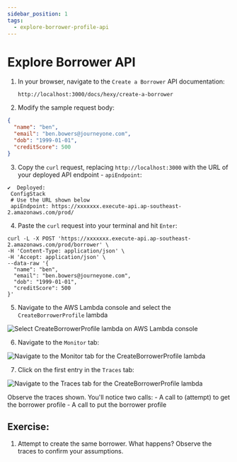 ```yaml
---
sidebar_position: 1
tags:
  - explore-borrower-profile-api
---
```


# Explore Borrower API

1. In your browser, navigate to the `Create a Borrower` API documentation:

    ```text
    http://localhost:3000/docs/hexy/create-a-borrower
    ```

2. Modify the sample request body:

  ```json
  { 
    "name": "ben",
    "email": "ben.bowers@journeyone.com",
    "dob": "1999-01-01",
    "creditScore": 500
  }
  ```
3. Copy the `curl` request, replacing `http://localhost:3000` with the URL of your deployed API endpoint - `apiEndpoint`:

  ```shell
  ✔  Deployed:
   ConfigStack
   # Use the URL shown below
   apiEndpoint: https://xxxxxxx.execute-api.ap-southeast-2.amazonaws.com/prod/ 
  ```

4. Paste the `curl` request into your terminal and hit `Enter`:

  ```shell
  curl -L -X POST 'https://xxxxxxx.execute-api.ap-southeast-2.amazonaws.com/prod/borrower' \
  -H 'Content-Type: application/json' \
  -H 'Accept: application/json' \
  --data-raw '{
    "name": "ben",
    "email": "ben.bowers@journeyone.com",
    "dob": "1999-01-01",
    "creditScore": 500
  }'
  ```

5. Navigate to the AWS Lambda console and select the `CreateBorrowerProfile` lambda

  ![Select `CreateBorrowerProfile` lambda on AWS Lambda console](/img/borrower/select-create-borrower-profile-lambda-aws-console.png)

6. Navigate to the `Monitor` tab:

  ![Navigate to the `Monitor` tab for the `CreateBorrowerProfile` lambda](/img/borrower/navigate-to-monitor-tab-for-create-borrower-profile-lambda.png)

7. Click on the first entry in the `Traces` tab:

  ![Navigate to the `Traces` tab for the `CreateBorrowerProfile` lambda](/img/borrower/navigate-to-traces-tab-for-create-borrower-profile-lambda.png)

  Observe the traces shown. You'll notice two calls:
    - A call to (attempt) to get the borrower profile
    - A call to put the borrower profile 

## Exercise:

1. Attempt to create the same borrower. What happens? Observe the traces to confirm your assumptions.

